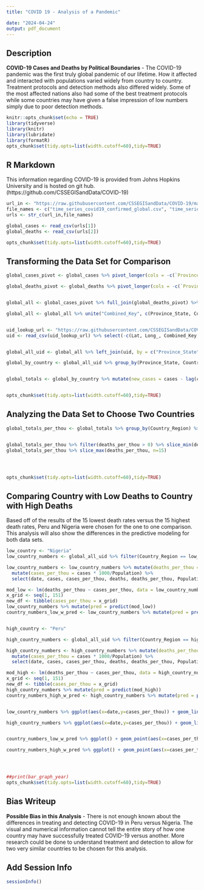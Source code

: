 ---
title: "COVID 19 - Analysis of a Pandemic"

date: "2024-04-24"
output: pdf_document
---

## Description

**COVID-19 Cases and Deaths by Political Boundaries** -
The COVID-19 pandemic was the first truly global pandemic of our lifetime. How it
affected and interacted with populations varied widely from country to country. 
Treatment protocols and detection methods also differed widely. Some of the most 
affected nations also had some of the best treatment protocols while some 
countries may have given a false impression of low numbers simply due to poor 
detection methods.

```{r setup, include=FALSE}
knitr::opts_chunk$set(echo = TRUE)
library(tidyverse)
library(knitr)
library(lubridate)
library(formatR)
opts_chunk$set(tidy.opts=list(width.cutoff=60),tidy=TRUE)
```

## R Markdown

This information regarding COVID-19 is provided from Johns Hopkins University and 
is hosted on git hub. (https://github.com/CSSEGISandData/COVID-19) 

```{r download}
url_in <- "https://raw.githubusercontent.com/CSSEGISandData/COVID-19/master/csse_covid_19_data/csse_covid_19_time_series/"
file_names <- c("time_series_covid19_confirmed_global.csv", "time_series_covid19_deaths_global.csv")
urls <- str_c(url_in,file_names)

global_cases <- read_csv(urls[1])
global_deaths <- read_csv(urls[2])

opts_chunk$set(tidy.opts=list(width.cutoff=60),tidy=TRUE)
```

## Transforming the Data Set for Comparison
```{r data transform, include=TRUE}
global_cases_pivot <- global_cases %>% pivot_longer(cols = -c(`Province/State`, `Country/Region`, Lat, Long), names_to = "date" , values_to = "cases") %>% select(-c(Lat,Long))

global_deaths_pivot <- global_deaths %>% pivot_longer(cols = -c(`Province/State`, `Country/Region`, Lat, Long), names_to = "date" , values_to = "deaths") %>% select(-c(Lat,Long))


global_all <- global_cases_pivot %>% full_join(global_deaths_pivot) %>% rename(Country_Region = `Country/Region`, Province_State = `Province/State`) %>% mutate(date = mdy(date))

global_all <- global_all %>% unite("Combined_Key", c(Province_State, Country_Region), sep=", ", na.rm = TRUE, remove = FALSE)


uid_lookup_url <- "https://raw.githubusercontent.com/CSSEGISandData/COVID-19/master/csse_covid_19_data/UID_ISO_FIPS_LookUp_Table.csv"
uid <- read_csv(uid_lookup_url) %>% select(-c(Lat, Long_, Combined_Key, code3, iso2, iso3, Admin2))


global_all_uid <- global_all %>% left_join(uid, by = c("Province_State", "Country_Region")) %>% select(-c(UID, FIPS)) %>% select(Province_State, Country_Region, date, cases, deaths, Population, Combined_Key)

global_by_country <- global_all_uid %>% group_by(Province_State, Country_Region, date) %>% summarize(cases = sum(cases), deaths = sum(deaths), Population = sum(Population)) %>% mutate(deaths_per_mill = deaths * 1000000 / Population) %>% select(Province_State, Country_Region, date, cases, deaths, deaths_per_mill, Population) %>% ungroup()


global_totals <- global_by_country %>% mutate(new_cases = cases - lag(cases), new_deaths = deaths - lag(deaths))


opts_chunk$set(tidy.opts=list(width.cutoff=60),tidy=TRUE)
```

## Analyzing the Data Set to Choose Two Countries
```{r data visualizations, include=TRUE}

global_totals_per_thou <- global_totals %>% group_by(Country_Region) %>% summarize(deaths = max(deaths), cases = max(cases), population = max(Population), cases_per_thou = 1000*cases / population, deaths_per_thou = 1000 * deaths / population) %>% filter(cases > 0, population > 0)


global_totals_per_thou %>% filter(deaths_per_thou > 0) %>% slice_min(deaths_per_thou, n=15)
global_totals_per_thou %>% slice_max(deaths_per_thou, n=15)




opts_chunk$set(tidy.opts=list(width.cutoff=60),tidy=TRUE)
```
## Comparing Country with Low Deaths to Country with High Deaths
Based off of the results of the 15 lowest death rates versus the 15 highest 
death rates, Peru and Nigeria were chosen for the one to one comparison. This 
analysis will also show the differences in the predictive modeling for both 
data sets.

```{r data graph, include=TRUE}



low_country <- "Nigeria"
low_country_numbers <- global_all_uid %>% filter(Country_Region == low_country)

low_country_numbers <- low_country_numbers %>% mutate(deaths_per_thou = deaths * 1000 / Population) %>%
  mutate(cases_per_thou = cases * 1000/Population) %>% 
  select(date, cases, cases_per_thou, deaths, deaths_per_thou, Population) %>% ungroup()

mod_low <- lm(deaths_per_thou ~ cases_per_thou, data = low_country_numbers)
x_grid <- seq(1, 151)
new_df <- tibble(cases_per_thou = x_grid)
low_country_numbers %>% mutate(pred = predict(mod_low))
country_numbers_low_w_pred <- low_country_numbers %>% mutate(pred = predict(mod_low))


high_country <- "Peru"

high_country_numbers <- global_all_uid %>% filter(Country_Region == high_country)

high_country_numbers <- high_country_numbers %>% mutate(deaths_per_thou = deaths * 1000 / Population) %>%
  mutate(cases_per_thou = cases * 1000/Population) %>% 
  select(date, cases, cases_per_thou, deaths, deaths_per_thou, Population) %>% ungroup()

mod_high <- lm(deaths_per_thou ~ cases_per_thou, data = high_country_numbers)
x_grid <- seq(1, 151)
new_df <- tibble(cases_per_thou = x_grid)
high_country_numbers %>% mutate(pred = predict(mod_high))
country_numbers_high_w_pred <- high_country_numbers %>% mutate(pred = predict(mod_high))


low_country_numbers %>% ggplot(aes(x=date,y=cases_per_thou)) + geom_line(aes(color="cases_per_thou")) + geom_point(aes(color="cases_per_thou")) + geom_line(aes(y=deaths_per_thou, color="deaths_per_thou")) + geom_point(aes(y=deaths_per_thou, color = "deaths_per_thou")) + scale_y_log10() + theme(legend.position="bottom",axis.text.x=element_text(angle=90)) + labs(title = str_c("COVID-19 in ", low_country), y=NULL)

high_country_numbers %>% ggplot(aes(x=date,y=cases_per_thou)) + geom_line(aes(color="cases_per_thou")) + geom_point(aes(color="cases_per_thou")) + geom_line(aes(y=deaths_per_thou, color="deaths_per_thou")) + geom_point(aes(y=deaths_per_thou, color = "deaths_per_thou")) + scale_y_log10() + theme(legend.position="bottom",axis.text.x=element_text(angle=90)) + labs(title = str_c("COVID-19 in ", high_country), y=NULL)


country_numbers_low_w_pred %>% ggplot() + geom_point(aes(x=cases_per_thou, y=deaths_per_thou), color="blue") + geom_point(aes(x = cases_per_thou, y = pred),color="red") + ylab("Deaths per Thousand") + xlab("Cases per Thousand") + ggtitle("COVID-19 Cases and Deaths for Nigeria", subtitle = "Blue = Actual vs. Red = Predicted") + theme(legend.position = "bottom")

country_numbers_high_w_pred %>% ggplot() + geom_point(aes(x=cases_per_thou, y=deaths_per_thou), color="blue") + geom_point(aes(x = cases_per_thou, y = pred),color="red") + ylab("Deaths per Thousand") + xlab("Cases per Thousand") + ggtitle("COVID-19 Cases and Deaths for Peru", subtitle = "Blue = Actual vs. Red = Predicted")




##print(bar_graph_year)
opts_chunk$set(tidy.opts=list(width.cutoff=60),tidy=TRUE)
```

## Bias Writeup

**Possible Bias in this Analysis** -
There is not enough known about the differences in treating and detecting
COVID-19 in Peru versus Nigeria. The visual and numerical information cannot tell 
the entire story of how one country may have successfully treated COVID-19 versus 
another. More research could be done to understand treatment and detection to 
allow for two very similar countries to be chosen for this analysis.


## Add Session Info
```{r data, include=TRUE}
sessionInfo()
```